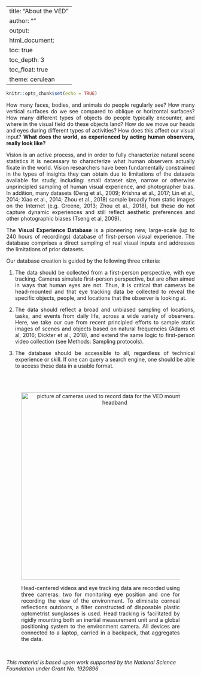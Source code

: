 <script>
   $(document).ready(function() {
     $head = $('#header');
     $head.prepend('<img src="C:\Users\Maggie\Desktop\VEDWebsite\VED\Logo.jpg" style=\"float: right;width: 175px;\"/>')
   });
</script>

---
title: "About the VED"
author: ""
output: 
  html_document:
      toc: true
      toc_depth: 3
      toc_float: true
      theme: cerulean
---

```{r setup, include=FALSE}
knitr::opts_chunk$set(echo = TRUE)
```
<div style="text-align: justify">
How many faces, bodies, and animals do people regularly see? How many vertical surfaces do we see compared to oblique or horizontal surfaces? How many different types of objects do people typically encounter, and where in the visual field do these objects land? How do we move our heads and eyes during different types of activities? How does this affect our visual input? **What does the world, as experienced by acting human observers, really look like?**

Vision is an active process, and in order to fully characterize natural scene statistics it is necessary to characterize what human observers actually fixate in the world.  Vision researchers have been fundamentally constrained in the types of insights they can obtain due to limitations of the datasets available for study, including: small dataset size, narrow or otherwise unprincipled sampling of human visual experience, and photographer bias.  In addition, many datasets (Deng et al., 2009; Krishna et al., 2017; Lin et al., 2014; Xiao et al., 2014; Zhou et al., 2018) sample broadly from static images on the Internet (e.g. Greene, 2013; Zhou et al., 2018), but these do not capture dynamic experiences and still reflect aesthetic preferences and other photographic biases (Tseng et al, 2009). 

The **Visual Experience Database** is a pioneering new, large-scale (up to 240 hours of recordings) database of first-person visual experience. The database comprises a direct sampling of real visual inputs and addresses the limitations of prior datasets. 

Our database creation is guided by the following three criteria:  

1. The data should be collected from a first-person perspective, with eye tracking. Cameras simulate first-person perspective, but are often aimed in ways that human eyes are not. Thus, it is critical that cameras be head-mounted and that eye tracking data be collected to reveal the specific objects, people, and locations that the observer is looking at.  

2. The data should reflect a broad and unbiased sampling of locations, tasks, and events from daily life, across a wide variety of observers. Here, we take our cue from recent principled efforts to sample static images of scenes and objects based on natural frequencies (Adams et al, 2016; Dickter et al., 2018), and extend the same logic to first-person video collection (see Methods: Sampling protocols). 

3. The database should be accessible to all, regardless of technical experience or skill. If one can query a search engine, one should be able to access these data in a usable format.
</div>
\
\  

<figure>
<center>
<img src="C:\Users\Maggie\Desktop\VEDWebsite\VED\cameras.jpg" width="500x" alt="picture of cameras used to record data for the VED mounted on a headband">  
</center>
<figcaption>
<div style="text-align: justify">
Head-centered videos and eye tracking data are recorded using three cameras: two for monitoring eye position and one for recording the view of the environment. To eliminate corneal reflections outdoors, a filter constructed of disposable plastic optometrist sunglasses is used. Head tracking is facilitated by rigidly mounting both an inertial measurement unit and a global positioning system to the environment camera. All devices are connected to a laptop, carried in a backpack, that aggregates the data. 
</div>
</figcaption>
</figure>
\

*This material is based upon work supported by the National Science Foundation under Grant No. 1920896*
